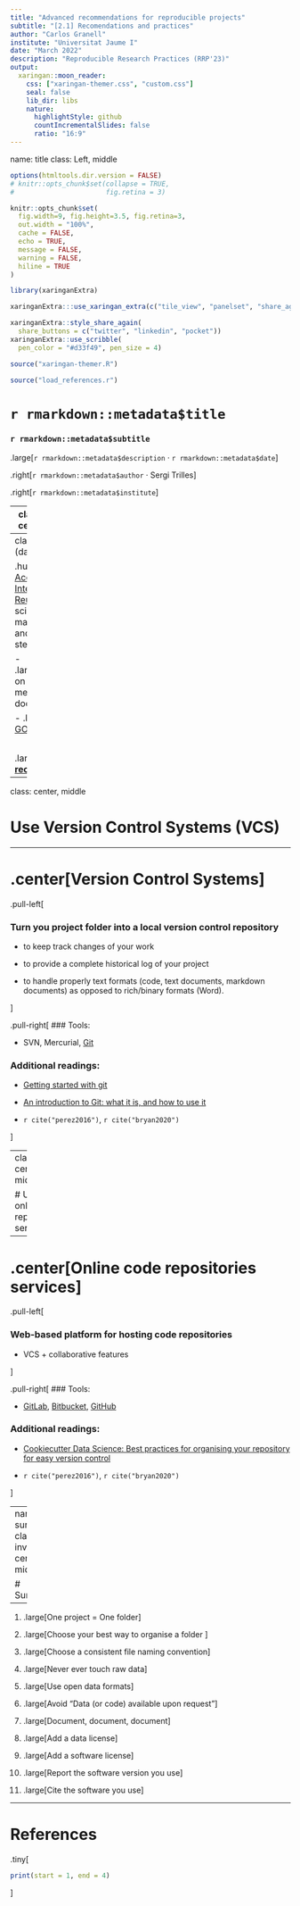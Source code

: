 ```yaml
---
title: "Advanced recommendations for reproducible projects"
subtitle: "[2.1] Recomendations and practices"
author: "Carlos Granell"
institute: "Universitat Jaume I"
date: "March 2022"
description: "Reproducible Research Practices (RRP'23)"
output:
  xaringan::moon_reader:
    css: ["xaringan-themer.css", "custom.css"]
    seal: false
    lib_dir: libs
    nature:
      highlightStyle: github
      countIncrementalSlides: false
      ratio: "16:9"
---
```

name: title
class: Left, middle


```r
options(htmltools.dir.version = FALSE)
# knitr::opts_chunk$set(collapse = TRUE,
#                       fig.retina = 3)

knitr::opts_chunk$set(
  fig.width=9, fig.height=3.5, fig.retina=3,
  out.width = "100%",
  cache = FALSE,
  echo = TRUE,
  message = FALSE, 
  warning = FALSE,
  hiline = TRUE
)


```

```r
library(xaringanExtra)

xaringanExtra:::use_xaringan_extra(c("tile_view", "panelset", "share_again", "editable"))

xaringanExtra::style_share_again(
  share_buttons = c("twitter", "linkedin", "pocket"))
xaringanExtra::use_scribble(
  pen_color = "#d33f49", pen_size = 4)
```


```r
source("xaringan-themer.R")
```

```r
source("load_references.r")
```


# `r rmarkdown::metadata$title`

### `r rmarkdown::metadata$subtitle`

.large[`r rmarkdown::metadata$description` &#183; `r rmarkdown::metadata$date`]

.right[`r rmarkdown::metadata$author` &#183; Sergi Trilles]

.right[`r rmarkdown::metadata$institute`]




---
class: inverse, center, middle

# .blue.bg-white[\#7]

# Be (data) FAIR, my friend

---
class: left
### (data) FAIR 

.huge[[Findable, Accesible, Interoperable, Reusable](https://www.go-fair.org/fair-principles/) for scientific data management and stewardship]

-   .large[Emphasis on data & metadata documentation]

-   .large[[How to GO FAIR](https://www.go-fair.org/how-to-go-fair/)]

<br/>

.large[**[What UJI recommends...](http://www.uji.es/upo/rest/contenido/630998650/raw?idioma=es)**]


---
class: center, middle

# Use Version Control Systems (VCS)


---

# .center[Version Control Systems] 

.pull-left[

### Turn you project folder into a local version control repository

- to keep track changes of your work

- to provide a complete historical log of your project 

- to handle properly text formats (code, text documents, markdown documents) as opposed to rich/binary formats (Word). 
  
]

.pull-right[
### Tools: 

- SVN, Mercurial, [Git](https://git-scm.com/)

### Additional readings: 

- [Getting started with git](https://git-scm.com/book/en/v2/Getting-Started-Installing-Git)

- [An introduction to Git: what it is, and how to use it](https://www.freecodecamp.org/news/what-is-git-and-how-to-use-it-c341b049ae61/) 

- `r cite("perez2016")`, `r cite("bryan2020")`

]

---
class: center, middle

# Use online code repositories services

---

# .center[Online code repositories services] 

.pull-left[

### Web-based platform for hosting code repositories

- VCS + collaborative features

]

.pull-right[
### Tools: 

- [GitLab](https://about.gitlab.com/), [Bitbucket](https://bitbucket.org/), [GitHub](https://github.com/)

### Additional readings: 

- [Cookiecutter Data Science: Best practices for organising your repository for easy version control](https://drivendata.github.io/cookiecutter-data-science/)

- `r cite("perez2016")`, `r cite("bryan2020")`

]


---
name: summary
class: inverse, center, middle

# Summary

---

1.    .large[One project = One folder]

1.    .large[Choose your best way to organise a folder ]

1.    .large[Choose a consistent file naming convention]

1.    .large[Never ever touch raw data]

1.    .large[Use open data formats]

1.    .large[Avoid "Data (or code) available upon request"]

1.    .large[Document, document, document]

1.    .large[Add a data license]

1.    .large[Add a software license]

1.    .large[Report the software version you use]

1.    .large[Cite the software you use]







---

# References

.tiny[
```r
print(start = 1, end = 4)
```
]

